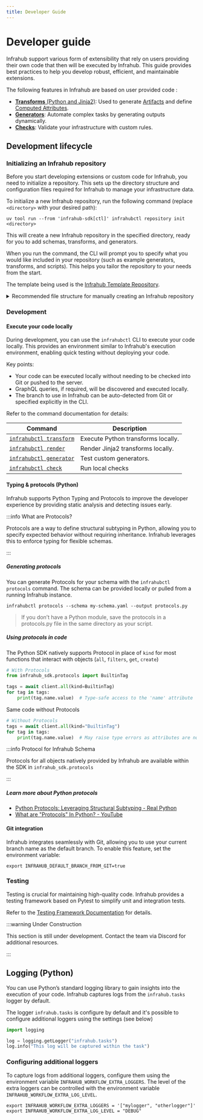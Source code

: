 ```yaml
---
title: Developer Guide
---
```


# Developer guide

Infrahub support various form of extensibility that rely on users providing their own code that then will be executed by Infrahub.
This guide provides best practices to help you develop robust, efficient, and maintainable extensions.

The following features in Infrahub are based on user provided code :

- [**Transforms** (Python and Jinja2)](./transformation.mdx): Used to generate [Artifacts](./artifact.mdx) and define [Computed Attributes](./computed-attributes.mdx).
- [**Generators**](./generator.mdx): Automate complex tasks by generating outputs dynamically.
- [**Checks**](./check.mdx): Validate your infrastructure with custom rules.

## Development lifecycle

### Initializing an Infrahub repository

Before you start developing extensions or custom code for Infrahub, you need to initialize a repository. This sets up the directory structure and configuration files required for Infrahub to manage your infrastructure data.

To initialize a new Infrahub repository, run the following command (replace `<directory>` with your desired path):

```shell
uv tool run --from 'infrahub-sdk[ctl]' infrahubctl repository init <directory>
```

This will create a new Infrahub repository in the specified directory, ready for you to add schemas, transforms, and generators.

When you run the command, the CLI will prompt you to specify what you would like included in your repository (such as example generators, transforms, and scripts). This helps you tailor the repository to your needs from the start.

The template being used is the [Infrahub Template Repository](https://github.com/opsmill/infrahub-template).

<details>
  <summary>Recommended file structure for manually creating an Infrahub repository</summary>

If you prefer to create your Infrahub repository manually, use the following folder structure as a reference:

```bash
├── .gitignore
├── .infrahub.yml
├── .vscode
│   └── extensions.json
├── generators
├── lib
│   ├── __init__.py
│   └── example.py
├── menus
├── objects
│   └── example.yml
├── pyproject.toml
├── queries
├── README.md
├── schemas
│   └── example.yml
├── scripts
│   └── example_script.py
├── tests
│   ├── __init__.py
│   └── integration
│       ├── conftest.py
│       └── test_infrahub.py
├── transforms
│   └── templates
└── uv.lock
```

</details>

### Development

#### Execute your code locally

During development, you can use the `infrahubctl` CLI to execute your code locally. This provides an environment similar to Infrahub's execution environment, enabling quick testing without deploying your code.

Key points:

- Your code can be executed locally without needing to be checked into Git or pushed to the server.
- GraphQL queries, if required, will be discovered and executed locally.
- The branch to use in Infrahub can be auto-detected from Git or specified explicitly in the CLI.

Refer to the command documentation for details:

| Command                        | Description                                                  |
|--------------------------------|--------------------------------------------------------------|
| [`infrahubctl transform`]($(base_url)infrahubctl/infrahubctl-transform) | Execute Python transforms locally.                          |
| [`infrahubctl render`]($(base_url)infrahubctl/infrahubctl-render)       | Render Jinja2 transforms locally.                           |
| [`infrahubctl generator`]($(base_url)infrahubctl/infrahubctl-generator) | Test custom generators.                                     |
| [`infrahubctl check`]($(base_url)infrahubctl/infrahubctl-check)         | Run local checks                                            |

#### Typing & protocols (Python)

Infrahub supports Python Typing and Protocols to improve the developer experience by providing static analysis and detecting issues early.

:::info What are Protocols?

Protocols are a way to define structural subtyping in Python, allowing you to specify expected behavior without requiring inheritance. Infrahub leverages this to enforce typing for flexible schemas.

:::

##### Generating protocols

You can generate Protocols for your schema with the `infrahubctl protocols` command. The schema can be provided locally or pulled from a running Infrahub instance.

```shell
infrahubctl protocols --schema my-schema.yaml --output protocols.py
```

> If you don’t have a Python module, save the protocols in a protocols.py file in the same directory as your script.

##### Using protocols in code

The Python SDK natively supports Protocol in place of `kind` for most functions that interact with objects (`all`, `filters`, `get`, `create`)

```python
# With Protocols
from infrahub_sdk.protocols import BuiltinTag

tags = await client.all(kind=BuiltinTag)
for tag in tags:
    print(tag.name.value)  # Type-safe access to the 'name' attribute
```

Same code without Protocols

```python
# Without Protocols
tags = await client.all(kind="BuiltinTag")
for tag in tags:
    print(tag.name.value)  # May raise type errors as attributes are not checked
```

:::info Protocol for Infrahub Schema

Protocols for all objects natively provided by Infrahub are available within the SDK in `infrahub_sdk.protocols`

:::

##### Learn more about Python protocols

- [Python Protocols: Leveraging Structural Subtyping - Real Python](https://realpython.com/python-protocol/)
- [What are "Protocols" In Python? - YouTube](https://www.youtube.com/watch?v=2jN11lyKvfA)

#### Git integration

Infrahub integrates seamlessly with Git, allowing you to use your current branch name as the default branch. To enable this feature, set the environment variable:

```shell
export INFRAHUB_DEFAULT_BRANCH_FROM_GIT=true
```

### Testing

Testing is crucial for maintaining high-quality code. Infrahub provides a testing framework based on Pytest to simplify unit and integration tests.

Refer to the [Testing Framework Documentation](./resources-testing-framework.mdx) for details.

:::warning Under Construction

This section is still under development. Contact the team via Discord for additional resources.

:::

## Logging (Python)

You can use Python’s standard logging library to gain insights into the execution of your code. Infrahub captures logs from the `infrahub.tasks` logger by default.

The logger `infrahub.tasks` is configure by default and it's possible to configure additional loggers using the settings (see below)

```python
import logging

log = logging.getLogger("infrahub.tasks")
log.info("This log will be captured within the task")
```

### Configuring additional loggers

To capture logs from additional loggers, configure them using the environment variable `INFRAHUB_WORKFLOW_EXTRA_LOGGERS`.
The level of the extra loggers can be controlled with the environment variable `INFRAHUB_WORKFLOW_EXTRA_LOG_LEVEL`.

```shell
export INFRAHUB_WORKFLOW_EXTRA_LOGGERS = '["mylogger", "otherlogger"]'
export INFRAHUB_WORKFLOW_EXTRA_LOG_LEVEL = "DEBUG"
```